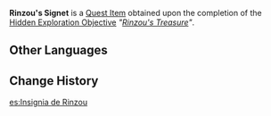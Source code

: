 {{Item Infobox
|id           = 100900
|image        = Item Rinzou's Signet.png
|type         = Quest Items
|memento      = Yes
|description  = A signet left behind by the great pirate Rinzou as proof of a glorious life of adventure.
|source1      = Precious Chest at the end of ''[[Rinzou's Treasure]]''
}}
'''Rinzou's Signet''' is a [[Quest Item]] obtained upon the completion of the [[Hidden Exploration Objective]] ''"[[Rinzou's Treasure]]"''.

==Other Languages==
{{Other Languages
|en      = Rinzou's Signet
|zhs     = 林藏的徽记
|zhs_rm  = Líncáng de Huījì
|zht     = 林藏的徽記
|zht_rm  = Líncáng de Huījì
|ja      = 林蔵の記章
|ja_rm   = Rinzou no Kishou
|ko      = 린조의 휘장
|ko_rm   = Rinjo-ui Hwijang
|es      = Insignia de Rinzou
|fr      = Insigne de Rinzou
|ru      = Знак Риндзо
|th      = ตราสัญลักษณ์ของ Rinzou
|th_rm   = 
|vi      = Phù Hiệu Của Rinzou
|de      = Rinzous Abzeichen
|id      = Stempel Rinzou
|pt      = Insígnia de Rinzou
|tr      = Rinzou'nun Mührü
|it      = Emblema di Rinzou
}}

==Change History==
{{Change History|2.1}}

[[es:Insignia de Rinzou]]